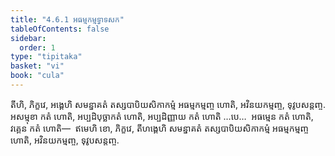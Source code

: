```yaml
---
title: "4.6.1 អធម្មកម្មទ្វាទសក"
tableOfContents: false
sidebar:
  order: 1
type: "tipitaka"
basket: "vi"
book: "cula"
---
```



<DynamicBreadcrumb />

<Division number="208" book="cula">

<Paragraph number="861" book="cula">
តីហិ, ភិក្ខវេ, អង្គេហិ សមន្នាគតំ តស្សបាបិយសិកាកម្មំ អធម្មកម្មញ្ច ហោតិ, អវិនយកម្មញ្ច, ទុវូបសន្តញ្ច. អសម្មុខា កតំ ហោតិ, អប្បដិបុច្ឆាកតំ ហោតិ, អប្បដិញ្ញាយ កតំ ហោតិ …បេ…  អធម្មេន កតំ ហោតិ, វគ្គេន កតំ ហោតិ—  ឥមេហិ ខោ, ភិក្ខវេ, តីហង្គេហិ សមន្នាគតំ តស្សបាបិយសិកាកម្មំ អធម្មកម្មញ្ច ហោតិ, អវិនយកម្មញ្ច, ទុវូបសន្តញ្ច.
</Paragraph>
</Division>